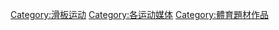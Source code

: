[[Category:滑板运动|Category:滑板运动]]
[[Category:各运动媒体|Category:各运动媒体]]
[[Category:體育題材作品|Category:體育題材作品]]
